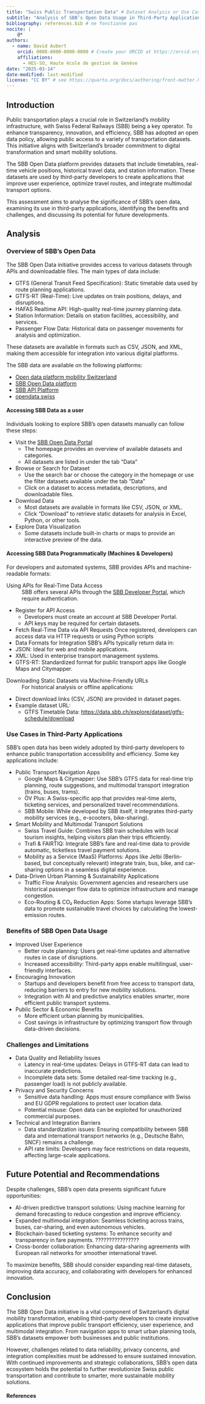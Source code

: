 ```yaml
---
title: "Swiss Public Transportation Data" # Dataset Analysis or Use Case XYZ
subtitle: "Analysis of SBB’s Open Data Usage in Third-Party Applications" 
bibliography: references.bib # ne fonctionne pas
nocite: |
    @*
authors: 
  - name: David Aubert
    orcid: 0000-0000-0000-0000 # Create your ORCID at https://orcid.org. Optional
    affiliations:
      - HES-SO, Haute école de gestion de Genève
date: "2025-03-14"
date-modified: last-modified
license: "CC BY" # see https://quarto.org/docs/authoring/front-matter.html
---
```


## Introduction

Public transportation plays a crucial role in Switzerland’s mobility infrastructure, with Swiss Federal Railways (SBB) being a key operator. To enhance transparency, innovation, and efficiency, SBB has adopted an open data policy, allowing public access to a variety of transportation datasets. This initiative aligns with Switzerland’s broader commitment to digital transformation and smart mobility solutions.

The SBB Open Data platform provides datasets that include timetables, real-time vehicle positions, historical travel data, and station information. These datasets are used by third-party developers to create applications that improve user experience, optimize travel routes, and integrate multimodal transport options.

This assessment aims to analyse the significance of SBB’s open data, examining its use in third-party applications, identifying the benefits and challenges, and discussing its potential for future developments.

## Analysis
### Overview of SBB’s Open Data

The SBB Open Data initiative provides access to various datasets through APIs and downloadable files. The main types of data include:

*	GTFS (General Transit Feed Specification): Static timetable data used by route planning applications.
*	GTFS-RT (Real-Time): Live updates on train positions, delays, and disruptions.
*	HAFAS Realtime API: High-quality real-time journey planning data.
*	Station Information: Details on station facilities, accessibility, and services.
*	Passenger Flow Data: Historical data on passenger movements for analysis and optimization.

These datasets are available in formats such as CSV, JSON, and XML, making them accessible for integration into various digital platforms.

The SBB data are available on the following platforms:

* [Open data platform mobility Switzerland](https://opentransportdata.swiss/en/)
* [SBB Open Data platform](https://data.sbb.ch)
* [SBB API Platform](https://developer.sbb.ch)
* [opendata.swiss](https://opendata.swiss/en/organization/schweizerische-bundesbahnen-sbb)

#### Accessing SBB Data as a user

Individuals looking to explore SBB's open datasets manually can follow these steps:

*	Visit the [SBB Open Data Portal](https://data.sbb.ch)
    + The homepage provides an overview of available datasets and categories.
    + All datasets are listed in under the tab “Data”
*	Browse or Search for Dataset
    + Use the search bar or choose the category in the homepage or use the filter datasets available under the tab “Data”
    + Click on a dataset to access metadata, descriptions, and downloadable files.
*	Download Data
    + Most datasets are available in formats like CSV, JSON, or XML.
    + Click "Download" to retrieve static datasets for analysis in Excel, Python, or other tools.
*	Explore Data Visualization
    + Some datasets include built-in charts or maps to provide an interactive preview of the data.

#### Accessing SBB Data Programmatically (Machines & Developers)

For developers and automated systems, SBB provides APIs and machine-readable formats:

Using APIs for Real-Time Data Access
: SBB offers several APIs through the [SBB Developer Portal](https://developer.sbb.ch), which require authentication.

* Register for API Access
    + Developers must create an account at SBB Developer Portal.
    + API keys may be required for certain datasets.
* Fetch Real-Time Data via API Requests
Once registered, developers can access data via HTTP requests or using Python scripts
* Data Formats for Integration
SBB’s APIs typically return data in:
+  JSON: Ideal for web and mobile applications.
+ XML: Used in enterprise transport management systems.
+ GTFS-RT: Standardized format for public transport apps like Google Maps and Citymapper.

Downloading Static Datasets via Machine-Friendly URLs
: For historical analysis or offline applications:

* Direct download links (CSV, JSON) are provided in dataset pages.
* Example dataset URL:
    + GTFS Timetable Data: <https://data.sbb.ch/explore/dataset/gtfs-schedule/download>

### Use Cases in Third-Party Applications

SBB’s open data has been widely adopted by third-party developers to enhance public transportation accessibility and efficiency. Some key applications include:

* Public Transport Navigation Apps
    + Google Maps & Citymapper: Use SBB’s GTFS data for real-time trip planning, route suggestions, and multimodal transport integration (trains, buses, trams).
    + ÖV Plus: A Swiss-specific app that provides real-time alerts, ticketing services, and personalized travel recommendations.
    + SBB Mobile: While developed by SBB itself, it integrates third-party mobility services (e.g., e-scooters, bike-sharing).
* Smart Mobility and Multimodal Transport Solutions
    + Swiss Travel Guide: Combines SBB train schedules with local tourism insights, helping visitors plan their trips efficiently.
    + Trafi & FAIRTIQ: Integrate SBB’s fare and real-time data to provide automatic, ticketless travel payment solutions.
    + Mobility as a Service (MaaS) Platforms: Apps like Jelbi (Berlin-based, but conceptually relevant) integrate train, bus, bike, and car-sharing options in a seamless digital experience.
* Data-Driven Urban Planning & Sustainability Applications
    + Traffic Flow Analysis: Government agencies and researchers use historical passenger flow data to optimize infrastructure and manage congestion.
    + Eco-Routing & CO₂ Reduction Apps: Some startups leverage SBB’s data to promote sustainable travel choices by calculating the lowest-emission routes.

### Benefits of SBB Open Data Usage

* Improved User Experience
    + Better route planning: Users get real-time updates and alternative routes in case of disruptions.
    + Increased accessibility: Third-party apps enable multilingual, user-friendly interfaces.
* Encouraging Innovation
    + Startups and developers benefit from free access to transport data, reducing barriers to entry for new mobility solutions.
    + Integration with AI and predictive analytics enables smarter, more efficient public transport systems.
* Public Sector & Economic Benefits
    + More efficient urban planning by municipalities.
    + Cost savings in infrastructure by optimizing transport flow through data-driven decisions.

### Challenges and Limitations

* Data Quality and Reliability Issues
    + Latency in real-time updates: Delays in GTFS-RT data can lead to inaccurate predictions.
    + Incomplete data sets: Some detailed real-time tracking (e.g., passenger load) is not publicly available.
*	Privacy and Security Concerns
    +	Sensitive data handling: Apps must ensure compliance with Swiss and EU GDPR regulations to protect user location data.
    +	Potential misuse: Open data can be exploited for unauthorized commercial purposes.
*	Technical and Integration Barriers
    + Data standardization issues: Ensuring compatibility between SBB data and international transport networks (e.g., Deutsche Bahn, SNCF) remains a challenge.
    + API rate limits: Developers may face restrictions on data requests, affecting large-scale applications.

## Future Potential and Recommendations

Despite challenges, SBB’s open data presents significant future opportunities:

*	AI-driven predictive transport solutions: Using machine learning for demand forecasting to reduce congestion and improve efficiency.
*	Expanded multimodal integration: Seamless ticketing across trains, buses, car-sharing, and even autonomous vehicles.
*	Blockchain-based ticketing systems: To enhance security and transparency in fare payments. ????????????????
*	Cross-border collaboration: Enhancing data-sharing agreements with European rail networks for smoother international travel.

To maximize benefits, SBB should consider expanding real-time datasets, improving data accuracy, and collaborating with developers for enhanced innovation.

## Conclusion

The SBB Open Data initiative is a vital component of Switzerland’s digital mobility transformation, enabling third-party developers to create innovative applications that improve public transport efficiency, user experience, and multimodal integration. From navigation apps to smart urban planning tools, SBB’s datasets empower both businesses and public institutions.

However, challenges related to data reliability, privacy concerns, and integration complexities must be addressed to ensure sustained innovation. With continued improvements and strategic collaborations, SBB’s open data ecosystem holds the potential to further revolutionize Swiss public transportation and contribute to smarter, more sustainable mobility solutions.

#### References

